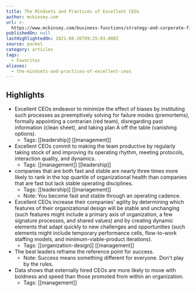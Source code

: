 ```yaml
---
title: The Mindsets and Practices of Excellent CEOs
author: mckinsey.com
url: >-
  https://www.mckinsey.com/business-functions/strategy-and-corporate-finance/our-insights/the-mindsets-and-practices-of-excellent-ceos
publishedOn: null
lastHighlightedOn: 2021-08-26T09:25:03.000Z
source: pocket
category: articles
tags:
  - Favorites
aliases:
  - the-mindsets-and-practices-of-excellent-ceos
---
```

## Highlights
- Excellent CEOs endeavor to minimize the effect of biases by instituting such processes as preemptively solving for failure modes (premortems), formally appointing a contrarian (red team), disregarding past information (clean sheet), and taking plan A off the table (vanishing options).
    - Tags: [[leadership]] [[management]] 
- Excellent CEOs commit to making the team productive by regularly taking stock of and improving its operating rhythm, meeting protocols, interaction quality, and dynamics.
    - Tags: [[management]] [[leadership]] 
- companies that are both fast and stable are nearly three times more likely to rank in the top quartile of organizational health than companies that are fast but lack stable operating disciplines.
    - Tags: [[leadership]] [[management]] 
    - Note: You become fast and stable through an operating cadence.
- Excellent CEOs increase their companies’ agility by determining which features of their organizational design will be stable and unchanging (such features might include a primary axis of organization, a few signature processes, and shared values) and by creating dynamic elements that adapt quickly to new challenges and opportunities (such elements might include temporary performance cells, flow-to-work staffing models, and minimum-viable-product iterations).
    - Tags: [[organization-design]] [[management]] 
- The best leaders reframe the reference point for success.
    - Note: Success means something different for everyone. Don't play by the rules.
- Data shows that externally hired CEOs are more likely to move with boldness and speed than those promoted from within an organization.
    - Tags: [[management]]
